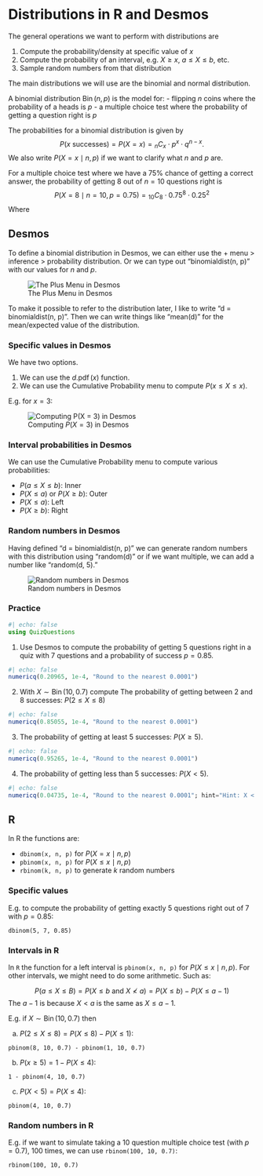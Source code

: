 # Distributions in R and Desmos

The general operations we want to perform with distributions are

1. Compute the probability/density at specific value of $x$
2. Compute the probability of an interval, e.g. $X \ge x$, $a \le X \le b$, etc.
3. Sample random numbers from that distribution

The main distributions we will use are the binomial and normal distribution.

::: {.callout-note}
A binomial distribution $\operatorname{Bin}(n, p)$ is the model for:
- flipping $n$ coins where the probability of a heads is $p$
- a multiple choice test where the probability of getting a question right is $p$

The probabilities for a binomial distribution is given by
$$P(x\text{ successes}) = P(X = x) = {}_nC_x \cdot p^x \cdot q^{n - x}.$$
We also write $P(X = x \mid n, p)$ if we want to clarify what $n$ and $p$ are.
:::

::: {#exm-binomial}
For a multiple choice test where we have a $75\%$ chance of getting a correct answer, the probability of getting $8$ out of $n = 10$ questions right is
$$P(X = 8 \mid n = 10, p = 0.75) = {}_{10}C_8 \cdot 0.75^8 \cdot 0.25^2$$
Where
\begin{align*}
{}_{10}C_8 = \frac{{}_{10}P_8}{8!} &= \frac{10 \cdot 9 \cdots (\text{eight terms})}{8!} \\
&= \frac{10 \cdot 9 \cdot 8 \cdot 7 \cdot 6 \cdot 5 \cdot 4 \cdot 3}{8 \cdot 7 \cdot 6 \cdot 5 \cdot 4 \cdot 3 \cdot 2 \cdot 1} \\
&= \frac{10 \cdot 9}{2} = 45.
\end{align*}
:::

## Desmos

To define a binomial distribution in Desmos, we can either use the + menu > inference > probability distribution. Or we can type out "binomialdist(n, p)" with our values for $n$ and $p$.

![The Plus Menu in Desmos](desmos-plus-menu.png){fig-alt="Desmos's Plus Menu"}

::: {.callout-tip}
To make it possible to refer to the distribution later, I like to write "d = binomialdist(n, p)". Then we can write things like "mean(d)" for the mean/expected value of the distribution.
:::

### Specific values in Desmos

We have two options.

1. We can use the $d.\operatorname{pdf}(x)$ function.
2. We can use the Cumulative Probability menu to compute $P(x \le X \le x)$.

E.g. for $x = 3$:

![Computing $P(X = 3)$ in Desmos](desmos-specific-value.png){fig-alt="Computing the probability of 3 success in Desmos"}

### Interval probabilities in Desmos

We can use the Cumulative Probability menu to compute various probabilities:

- $P(a \le X \le b)$: Inner
- $P(X \le a)$ or $P(X \ge b)$: Outer
- $P(X \le a)$: Left
- $P(X \ge b)$: Right

### Random numbers in Desmos

Having defined "d = binomialdist(n, p)" we can generate random numbers with
this distribution using "random(d)" or if we want multiple, we can add a number
like "random(d, 5)."

![Random numbers in Desmos](desmos-random-numbers.png)

### Practice

```julia
#| echo: false
using QuizQuestions
```

1. Use Desmos to compute the probability of getting $5$ questions right in a
   quiz with $7$ questions and a probability of success $p = 0.85$.
```julia
#| echo: false
numericq(0.20965, 1e-4, "Round to the nearest 0.0001")
```

2. With $X \sim \operatorname{Bin}(10, 0.7)$ compute
The probability of getting between $2$ and $8$ successes: $P(2 \le X \le 8)$

```julia
#| echo: false
numericq(0.85055, 1e-4, "Round to the nearest 0.0001")
```

3. The probability of getting at least $5$ successes: $P(X \ge 5)$.

```julia
#| echo: false
numericq(0.95265, 1e-4, "Round to the nearest 0.0001")
```

4. The probability of getting less than $5$ successes: $P(X < 5)$.

```julia
#| echo: false
numericq(0.04735, 1e-4, "Round to the nearest 0.0001"; hint="Hint: X < 5 is the same as X ≤ 4")
```

## R

In R the functions are:

- `dbinom(x, n, p)` for $P(X = x \mid n, p)$
- `pbinom(x, n, p)` for $P(X \le x \mid n, p)$
- `rbinom(k, n, p)` to generate $k$ random numbers

### Specific values

E.g. to compute the probability of getting exactly $5$ questions right out of $7$ with $p = 0.85$:

```webr
dbinom(5, 7, 0.85)
```

### Intervals in R

In `R` the function for a left interval is `pbinom(x, n, p)` for $P(X \le x \mid n, p)$.
For other intervals, we might need to do some arithmetic. Such as:

$$
P(a \le X \le B) = P(X \le b \text{ and } X \not < a) = P(X \le b) - P(X \le a - 1)
$$
The $a - 1$ is because $X < a$ is the same as $X \le a - 1$.

E.g. if $X \sim \operatorname{Bin}(10, 0.7)$ then

a) $P(2 \le X \le 8) = P(X \le 8) - P(X \le 1)$:
```webr
pbinom(8, 10, 0.7) - pbinom(1, 10, 0.7)
```

b) $P(x \ge 5) = 1 - P(X \le 4)$:
```webr
1 - pbinom(4, 10, 0.7)
```

c) $P(X < 5) = P(X \le 4)$:
```webr
pbinom(4, 10, 0.7)
```

### Random numbers in R

E.g. if we want to simulate taking a 10 question multiple choice test (with $p = 0.7$), 100 times, we can use `rbinom(100, 10, 0.7)`:

```webr
rbinom(100, 10, 0.7)
```
